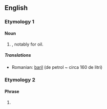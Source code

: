 {{also|BBL}}
==English==

===Etymology 1===
{{rfe|en}}

====Noun====
{{en-noun}}

# {{abbreviation of|en|barrel|nodot=1}}, notably for oil.

=====Translations=====
{{trans-top|abbreviation of "barrel"}}
* Romanian: [[baril]] (de petrol ~ circa 160 de litri) <!--but is this really an abbreviation?-->
{{trans-mid}}
{{trans-bottom}}

===Etymology 2===

====Phrase====
{{en-phrase}}

# {{lb|en|Internet}} {{alternative form of|en|BBL}}